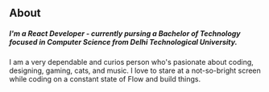 ## About

##### I'm a React Developer - currently pursing a Bachelor of Technology focused in Computer Science from Delhi Technological University.

I am a very dependable and curios person who's pasionate about coding, designing, gaming, cats, and music. I love to stare at a not-so-bright screen while coding on a constant state of Flow and build things.
